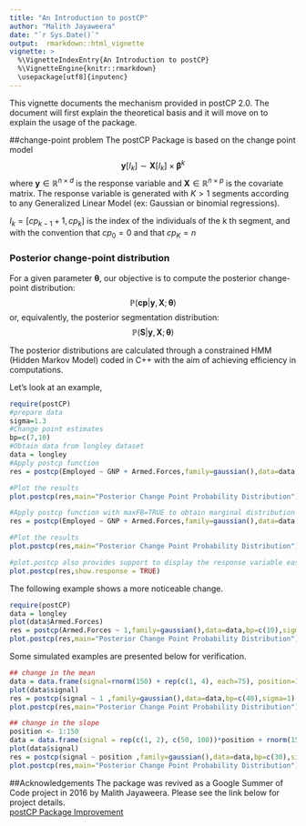 ```yaml
---
title: "An Introduction to postCP"
author: "Malith Jayaweera"
date: "`r Sys.Date()`"
output:  rmarkdown::html_vignette
vignette: >
  %\VignetteIndexEntry{An Introduction to postCP}
  %\VignetteEngine{knitr::rmarkdown}
  \usepackage[utf8]{inputenc}
---
```

This vignette documents the mechanism provided in postCP 2.0. The document will first explain the theoretical basis and it will move on to explain the usage of the package. 

##change-point problem
The postCP Package is based on the change point model 
$$
\boldsymbol y[I_k] \sim \boldsymbol X[I_k] \times \boldsymbol \beta^k
$$ 
where $\textbf{y} \in \mathbb{R} ^{n\times d}$ is the response variable and $\textbf{X} \in \mathbb{R}^{n\times p}$ is the covariate matrix. The response variable is generated with $K>1$ segments according to any Generalized Linear Model (ex: Gaussian or binomial regressions). 

$I_k = [cp_{k−1} + 1, cp_k ]$ is the index of the individuals of the k th segment, and with the convention that
$cp_0 = 0$ and that $cp_K = n$

### Posterior change-point distribution
For a given parameter $\boldsymbol \theta$, our objective is to compute the posterior change-point distribution:
$$
\mathbb{P}(\textbf{cp} | \boldsymbol y,\boldsymbol X ; \boldsymbol \theta)
$$
or, equivalently, the posterior segmentation distribution:
$$
\mathbb{P}(\boldsymbol S | \boldsymbol y,\boldsymbol X ; \boldsymbol \theta)
$$

The posterior distributions are calculated through a constrained HMM (Hidden Markov Model) coded in C++ with the aim of achieving efficiency in computations. 

Let's look at an example,

```r
require(postCP)
#prepare data
sigma=1.3
#Change point estimates
bp=c(7,10)
#Obtain data from longley dataset
data = longley
#Apply postcp function
res = postcp(Employed ~ GNP + Armed.Forces,family=gaussian(),data=data,bp=c(7,10),sigma)

#Plot the results
plot.postcp(res,main="Posterior Change Point Probability Distribution")

#Apply postcp function with maxFB=TRUE to obtain marginal distribution
res = postcp(Employed ~ GNP + Armed.Forces,family=gaussian(),data=data,bp=c(7,10),sigma,maxFB=TRUE)

#Plot the results
plot.postcp(res,main="Posterior Change Point Probability Distribution")

#plot.postcp also provides support to display the response variable easily
plot.postcp(res,show.response = TRUE)
```

The following example shows a more noticeable change. 

```r
require(postCP)
data = longley
plot(data$Armed.Forces)
res = postcp(Armed.Forces ~ 1,family=gaussian(),data=data,bp=c(10),sigma=1)
plot.postcp(res,main="Posterior Change Point Probability Distribution")

```

Some simulated examples are presented below for verification.

```r

## change in the mean
data = data.frame(signal=rnorm(150) + rep(c(1, 4), each=75), position=1:150)
plot(data$signal)
res = postcp(signal ~ 1 ,family=gaussian(),data=data,bp=c(40),sigma=1)
plot.postcp(res,main="Posterior Change Point Probability Distribution")

## change in the slope
position <- 1:150
data = data.frame(signal = rep(c(1, 2), c(50, 100))*position + rnorm(150), position=position)
plot(data$signal)
res = postcp(signal ~ position ,family=gaussian(),data=data,bp=c(30),sigma=1)
plot.postcp(res,main="Posterior Change Point Probability Distribution")

```

##Acknowledgements
The package was revived as a Google Summer of Code project in 2016 by Malith Jayaweera. Please see the link below for project details.  
[postCP Package Improvement](https://summerofcode.withgoogle.com/projects/#5543039787335680) 
